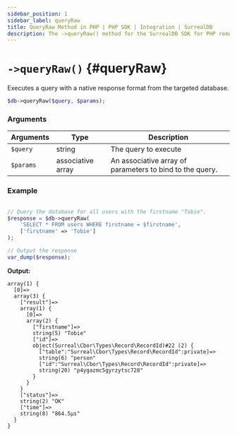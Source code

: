 ```yaml
---
sidebar_position: 1
sidebar_label: queryRaw
title: QueryRaw Method in PHP | PHP SDK | Integration | SurrealDB
description: The ->queryRaw() method for the SurrealDB SDK for PHP removes a parameter from the connection.
---
```



# `->queryRaw()` {#queryRaw}

Executes a query with a native response format from the targeted database.

```php title="Method Syntax"
$db->queryRaw($query, $params);
```

### Arguments
<table>
    <thead>
        <tr>
            <th colspan="2" scope="col">Arguments</th>
			<th colspan="2" scope="col">Type</th>
            <th colspan="2" scope="col">Description</th>
        </tr>
    </thead>
    <tbody>
        <tr>
            <td colspan="2" scope="row" data-label="Arguments">
                <code>$query</code>
                <Label label="required" />
            </td>
			<td colspan="2" scope="row" data-label="Type">
				string
			</td>
            <td colspan="2" scope="row" data-label="Description">
                The query to execute
            </td>
        </tr>
        <tr>
            <td colspan="2" scope="row" data-label="Arguments">
                <code>$params</code>
               <Label label="optional" />
            </td>
			<td colspan="2" scope="row" data-label="Type">
				associative array
			</td>
            <td colspan="2" scope="row" data-label="Description">
                An associative array of parameters to bind to the query.
            </td>
        </tr>
    </tbody>
</table>

### Example

```php title="Example"

// Query the database for all users with the firstname "Tobie".
$response = $db->queryRaw(
	'SELECT * FROM users WHERE firstname = $firstname',
	['firstname' => 'Tobie']
);

// Output the response
var_dump($response);
```

**Output:**
```
array(1) {
  [0]=>
  array(3) {
    ["result"]=>
    array(1) {
      [0]=>
      array(2) {
        ["firstname"]=>
        string(5) "Tobie"
        ["id"]=>
        object(Surreal\Cbor\Types\Record\RecordId)#22 (2) {
          ["table":"Surreal\Cbor\Types\Record\RecordId":private]=>
          string(6) "person"
          ["id":"Surreal\Cbor\Types\Record\RecordId":private]=>
          string(20) "p4ygazmc5gyrzytsc728"
        }
      }
    }
    ["status"]=>
    string(2) "OK"
    ["time"]=>
    string(8) "864.5µs"
  }
}

```